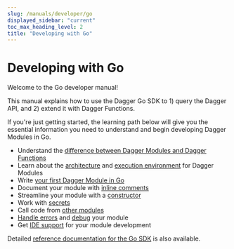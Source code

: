 ```yaml
---
slug: /manuals/developer/go
displayed_sidebar: "current"
toc_max_heading_level: 2
title: "Developing with Go"
---
```


# Developing with Go

Welcome to the Go developer manual!

This manual explains how to use the Dagger Go SDK to 1) query the Dagger API, and 2) extend it with Dagger Functions.

If you're just getting started, the learning path below will give you the essential information you need to understand and begin developing Dagger Modules in Go.

- Understand the [difference between Dagger Modules and Dagger Functions](../modules-vs-functions.mdx)
- Learn about the [architecture](../architecture.mdx) and [execution environment](../execution-environment.mdx) for Dagger Modules
- Write [your first Dagger Module in Go](./525021-first-module.mdx)
- Document your module with [inline comments](./174829-documentation.mdx)
- Streamline your module with a [constructor](./520657-constructor.mdx)
- Work with [secrets](../secrets.mdx)
- Call code from [other modules](../module-dependencies.mdx)
- [Handle errors](../error-handling.mdx) and [debug](../debugging.mdx) your module
- Get [IDE support](../ide-integration.mdx) for your module development

Detailed [reference documentation for the Go SDK](https://pkg.go.dev/dagger.io/dagger) is also available.
